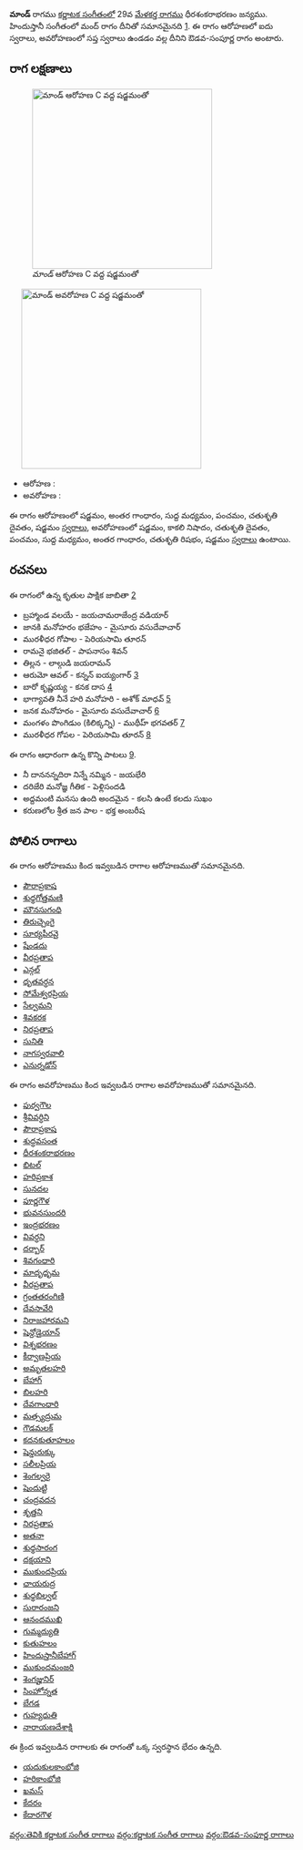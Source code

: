 {{Infobox ragam
	| name          	= మాండ్
	| synonym	    	= 
	| mela          	= 
	| chakra        	= 
	| janaka        	= 
	| type          	= ఔడవ-సంపూర్ణ
	| arohanam      	= {{svaraC|S|G3|M1|P|D2|S'}} 
	| avarohanam    	= {{svaraC|S'|N3|D2|P|M1|G3|R2|S}}
	| jeeva         	=
	| chhaya        	=
	| nyasa         	=
	| vishesha      	= 
	| equivalent  		= మంద్
}}
{{కర్ణాటక సంగీత రాగాలు}}
'''మాండ్''' రాగము [[కర్ణాటక సంగీతం]]లో 29వ [[మేళకర్త రాగము]] ధీరశంకరాభరణం జన్యము.  హిందుస్తానీ సంగీతంలో మంద్ రాగం దీనితో సమానమైనది [https://karnatik.com/hcragatable.shtml]. ఈ రాగం ఆరోహణలో ఐదు స్వరాలు, అవరోహణంలో సప్త స్వరాలు ఉండడం వల్ల దీనిని ఔడవ-సంపూర్ణ రాగం అంటారు.


==రాగ లక్షణాలు==
[[Image:mand_ar_kb2wiki.png|thumb|right|316px|''మాండ్'' ఆరోహణ C వద్ద షడ్జమంతో]]
	[[Image:mand_av_kb2wiki.png|thumb|right|316px|''మాండ్'' అవరోహణ C వద్ద షడ్జమంతో]]

* ఆరోహణ : {{svaraC|S|G3|M1|P|D2|S'}} 
* అవరోహణ : {{svaraC|S'|N3|D2|P|M1|G3|R2|S}}

ఈ రాగం ఆరోహణంలో షడ్జమం, అంతర గాంధారం, సుద్ద మధ్యమం, పంచమం, చతుశృతి దైవతం, షడ్జమం [[స్వరాలు]], అవరోహణంలో షడ్జమం, కాకలి  నిషాదం, చతుశృతి దైవతం, పంచమం, సుద్ద మధ్యమం, అంతర గాంధారం, చతుశృతి రిషభం, షడ్జమం [[స్వరాలు]] ఉంటాయి.

==రచనలు==
ఈ రాగంలో ఉన్న కృతుల పాక్షిక జాబితా [https://github.com/ssrihari/ragavardhini/blob/master/ragas/kritis.psv]
* బ్రహ్మాండ వలయే - జయచామరాజేంద్ర వడియార్
* జానకి  మనోహరం భజేహం - మైసూరు వసుదేవాచార్
* మురళీధర గోపాల - పెరియసామి తూరన్
* రామనై భజితల్ - పాపనాసం  శివన్
* తిల్లన - లాల్గుడి జయరామన్
* ఆరుమో ఆవల్ - కన్నన్ ఐయ్యంగార్ [http://www.karnatik.com/c1456.shtml]
* బారో కృష్ణయ్య - కనక దాస [http://www.karnatik.com/c1324.shtml]
* భాగ్యావతి నీనే  హరి మనోహరి - అశోక్ మాధవ్ [http://www.karnatik.com/c2605.shtml]
* జనక మనోహరం - మైసూరు వసుదేవాచార్ [http://www.karnatik.com/c3318.shtml]
* మంగళం పొంగిడుం  (కిలిక్కన్ని) - ముథీహ్ భగవతర్ [http://www.karnatik.com/c2224.shtml]
* మురళీధర గోపల - పెరియసామి తూరన్ [http://www.karnatik.com/c1470.shtml]

ఈ రాగం ఆధారంగా ఉన్న కొన్ని పాటలు [http://rksanka.tripod.com/music/rslist.html].
* నీ దాననన్నదిరా నిన్నే నమ్మిన - జయభేరి
* దరిజేరి మనోజ్ఞ గీతిక - పెళ్లిసందడి
* అద్దమంటి మనసు ఉంది అందమైన - కలసి ఉంటే కలదు సుఖం
* కరుణలోల శ్రీత జన పాల - భక్త అంబరీష




==పోలిన రాగాలు==
ఈ రాగం ఆరోహణము కింద ఇవ్వబడిన రాగాల ఆరోహణముతో సమానమైనది.
* [[పౌరాప్రకాష]]
* [[శుధ్ధగోత్తమణి]]
* [[ మౌనసుగంధి]]
* [[తిరుచ్చెంగై]]
* [[సూర్యపీరవై]]
* [[షేండదు]]
* [[వీరప్రతాప]]
* [[ఎన్గల్]]
* [[ధృతవర్ధన]]
* [[సోమేశ్వరప్రియ]]
* [[సేల్వమని]]
* [[శివకరక]]
* [[నిరప్రతాప]]
* [[సునితి]]
* [[నాగస్వరవాలి]]
* [[ఎనుర్నడోన్]]

ఈ రాగం అవరోహణము కింద ఇవ్వబడిన రాగాల అవరోహణముతో సమానమైనది.
* [[పుర్వగౌల]]
* [[శ్రీవివర్ధిని]]
* [[పౌరాప్రకాష]]
* [[ శుద్ధవసంత]]
* [[ధీరశంకరాభరణం]]
* [[భిటల్]]
* [[హరిప్రకాశ]]
* [[సునదల]]
* [[పూర్ణగౌళ]]
* [[భువనసుందరి]]
* [[ఇంద్రభరణం]]
* [[వివర్ధని]]
* [[దర్బార్]]
* [[శివగంధారి]]
* [[మాదృధృమ]]
* [[వీరప్రతాప]]
* [[గ్రంతతరంగిణి]]
* [[దేవసావేరి]]
* [[నిరాజహారమని]]
* [[షెన్దోడైయాన్]]
* [[విశ్నభరణం]]
* [[కీర్వాణప్రియ]]
* [[అమృతలహరి]]
* [[బేహాగ్]]
* [[బిలహరి]]
* [[దేవగాంధారి]]
* [[మత్స్యద్రుమ]]
* [[గౌడమలక్]]
* [[కదనకుతూహలం]]
* [[షెన్డురుక్కు]]
* [[సలీలప్రియ]]
* [[శెంగల్వరై]]
* [[షెందుట్టి]]
* [[చంద్రవదన]]
* [[శృత్తని]]
* [[నిరప్రతాప]]
* [[అతనా]]
* [[శుధ్ధసారంగ]]
* [[దక్షయాని]]
* [[ముకుందప్రియ]]
* [[ఛాయరుద్ర]]
* [[ శుధ్ధబిల్వల్]]
* [[సురారంజని]]
* [[ఆనందముఖి]]
* [[గుమ్మద్యుతి]]
* [[కుతుహలం]]
* [[హిందుస్తానీబేహాగ్]]
* [[ముకుందమంజరి]]
* [[ శెంగజ్హునిర్]]
* [[సింహోన్నత]]
* [[బేగడ]]
* [[గుహ్యధుతి]]
* [[నారాయణదేశాక్షి]]

ఈ క్రింద ఇవ్వబడిన రాగాలకు ఈ రాగంతో ఒక్క స్వరస్థాన భేదం ఉన్నది.
* [[యదుకులకాంభోజి]]
* [[హరికాంభోజి]]
* [[ఖమస్]]
* [[కేదరం]]
* [[కేదారగౌళ]]



[[వర్గం:తెవికి కర్ణాటక సంగీత రాగాలు]]
[[వర్గం:కర్ణాటక సంగీత రాగాలు]]
[[వర్గం:ఔడవ-సంపూర్ణ రాగాలు]]